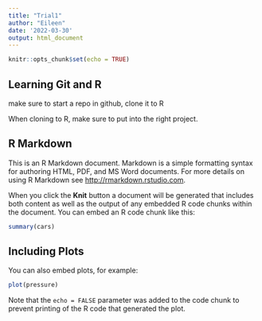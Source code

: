 ```yaml
---
title: "Trial1"
author: "Eileen"
date: '2022-03-30'
output: html_document
---
```


```r
knitr::opts_chunk$set(echo = TRUE)
```
## Learning Git and R
make sure to start a repo in github, clone it to R

When cloning to R, make sure to put into the right project.

## R Markdown

This is an R Markdown document. Markdown is a simple formatting syntax for authoring HTML, PDF, and MS Word documents. For more details on using R Markdown see <http://rmarkdown.rstudio.com>.

When you click the **Knit** button a document will be generated that includes both content as well as the output of any embedded R code chunks within the document. You can embed an R code chunk like this:

```r
summary(cars)
```

## Including Plots

You can also embed plots, for example:

```r
plot(pressure)
```

Note that the `echo = FALSE` parameter was added to the code chunk to prevent printing of the R code that generated the plot.
